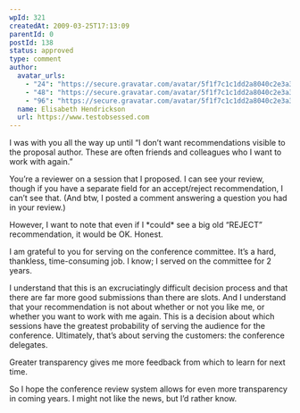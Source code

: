 ```yaml
---
wpId: 321
createdAt: 2009-03-25T17:13:09
parentId: 0
postId: 138
status: approved
type: comment
author:
  avatar_urls:
    - "24": "https://secure.gravatar.com/avatar/5f1f7c1c1dd2a8040c2e3a3f1b587e02?s=24&d=mm&r=g"
    - "48": "https://secure.gravatar.com/avatar/5f1f7c1c1dd2a8040c2e3a3f1b587e02?s=48&d=mm&r=g"
    - "96": "https://secure.gravatar.com/avatar/5f1f7c1c1dd2a8040c2e3a3f1b587e02?s=96&d=mm&r=g"
  name: Elisabeth Hendrickson
  url: https://www.testobsessed.com
---
```


I was with you all the way up until “I don’t want recommendations visible to the proposal author. These are often friends and colleagues who I want to work with again.”

You’re a reviewer on a session that I proposed. I can see your review, though if you have a separate field for an accept/reject recommendation, I can’t see that. (And btw, I posted a comment answering a question you had in your review.)

However, I want to note that even if I \*could\* see a big old “REJECT” recommendation, it would be OK. Honest.

I am grateful to you for serving on the conference committee. It’s a hard, thankless, time-consuming job. I know; I served on the committee for 2 years.

I understand that this is an excruciatingly difficult decision process and that there are far more good submissions than there are slots. And I understand that your recommendation is not about whether or not you like me, or whether you want to work with me again. This is a decision about which sessions have the greatest probability of serving the audience for the conference. Ultimately, that’s about serving the customers: the conference delegates.

Greater transparency gives me more feedback from which to learn for next time.

So I hope the conference review system allows for even more transparency in coming years. I might not like the news, but I’d rather know.